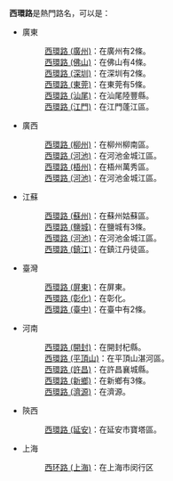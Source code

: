 '''西環路'''是熱門路名，可以是：
*廣東
*:[[西環路_(廣州)|西環路 (廣州)]]：在廣州有2條。
*:[[西環路_(佛山)|西環路 (佛山)]]：在佛山有4條。
*:[[西環路_(深圳)|西環路 (深圳)]]：在深圳有2條。
*:[[西環路_(東莞)|西環路 (東莞)]]：在東莞有5條。
*:[[西環路_(汕尾)|西環路 (汕尾)]]：在汕尾陸豐縣。
*:[[西環路_(江門)|西環路 (江門)]]：在江門蓬江區。
*廣西
*:[[西環路_(柳州)|西環路 (柳州)]]：在柳州柳南區。
*:[[西環路_(河池)|西環路 (河池)]]：在河池金城江區。
*:[[西環路_(梧州)|西環路 (梧州)]]：在梧州萬秀區。
*:[[西環路_(河池)|西環路 (河池)]]：在河池金城江區。
*江蘇
*:[[西環路_(蘇州)|西環路 (蘇州)]]：在蘇州姑蘇區。
*:[[西環路_(鹽城)|西環路 (鹽城)]]：在鹽城有3條。
*:[[西環路_(河池)|西環路 (河池)]]：在河池金城江區。
*:[[西環路_(鎮江)|西環路 (鎮江)]]：在鎮江丹徒區。
*臺灣
*:[[西環路_(屏東)|西環路 (屏東)]]：在屏東。
*:[[西環路_(彰化)|西環路 (彰化)]]：在彰化。
*:[[西環路_(臺中)|西環路 (臺中)]]：在臺中有2條。
*河南
*:[[西環路_(開封)|西環路 (開封)]]：在開封杞縣。
*:[[西環路_(平頂山)|西環路 (平頂山)]]：在平頂山湛河區。
*:[[西環路_(許昌)|西環路 (許昌)]]：在許昌襄城縣。
*:[[西環路_(新鄉)|西環路 (新鄉)]]：在新鄉有3條。
*:[[西環路_(濟源)|西環路 (濟源)]]：在濟源。
*陝西
*:[[西環路_(延安)|西環路 (延安)]]：在延安市寶塔區。
*上海 
*:[[西环路_(上海)|西环路 (上海)]]：在上海市闵行区
{{disambig}}